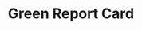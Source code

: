 ---
title: "Green Report Card"
subtitle: ""
creator: "Tanya"
categories: ["art"]
featuredImage: "../src/assets/images/item/art/DSC02831.png"
views: ["../src/assets/images/item/art/DSC02831.png"]
audio:
    - "/audio/box4/tanya-no-im-not1.mp3"
nextItem: ["bluereportcard"]
---